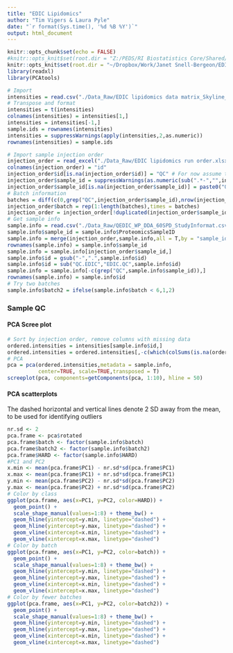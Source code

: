```yaml
---
title: "EDIC Lipidomics"
author: "Tim Vigers & Laura Pyle"
date: "`r format(Sys.time(), '%d %B %Y')`"
output: html_document
---
```


```r
knitr::opts_chunk$set(echo = FALSE)
#knitr::opts_knit$set(root.dir = "Z:/PEDS/RI Biostatistics Core/Shared/Shared Projects/Laura/BDC/Projects")
knitr::opts_knit$set(root.dir = "~/Dropbox/Work/Janet Snell-Bergeon/EDIC/Lipidomics")
library(readxl)
library(PCAtools)
```

```r
# Import
intensities = read.csv("./Data_Raw/EDIC lipidomics data matrix_Skyline_2021.02.25.csv")
# Transpose and format
intensities = t(intensities)
colnames(intensities) = intensities[1,]
intensities = intensities[-1,]
sample.ids = rownames(intensities)
intensities = suppressWarnings(apply(intensities,2,as.numeric))
rownames(intensities) = sample.ids

# Import sample injection order
injection_order = read_excel("./Data_Raw/EDIC lipidomics run order.xlsx")
colnames(injection_order) = "id"
injection_order$id[is.na(injection_order$id)] = "QC" # For now assume that the missing are QCs
injection_order$sample_id = suppressWarnings(as.numeric(sub(".*-","",injection_order$id)))
injection_order$sample_id[is.na(injection_order$sample_id)] = paste0("QC",1:14)
# Batch information
batches = diff(c(0,grep("QC",injection_order$sample_id),nrow(injection_order)))
injection_order$batch = rep(1:length(batches),times = batches)
injection_order = injection_order[!duplicated(injection_order$sample_id),]
# Get sample info
sample.info = read.csv("./Data_Raw/QEDIC_WP_DDA_60SPD_StudyInformat.csv")
sample.info$sample_id = sample.info$ProteomicsSampleID
sample.info = merge(injection_order,sample.info,all = T,by = "sample_id")
rownames(sample.info) = sample.info$sample_id
sample.info = sample.info[injection_order$sample_id,]
sample.info$id = gsub("-",".",sample.info$id)
sample.info$id = sub("QC.EDIC","EDIC.QC",sample.info$id)
sample.info = sample.info[-c(grep("QC",sample.info$sample_id)),]
rownames(sample.info) = sample.info$id
# Try two batches
sample.info$batch2 = ifelse(sample.info$batch < 6,1,2)
```

### Sample QC

#### PCA Scree plot

```r
# Sort by injection order, remove columns with missing data
ordered.intensities = intensities[sample.info$id,]
ordered.intensities = ordered.intensities[,-c(which(colSums(is.na(ordered.intensities))>0))]
# PCA
pca = pca(ordered.intensities,metadata = sample.info, 
          center=TRUE, scale=TRUE,transposed = T)
screeplot(pca, components=getComponents(pca, 1:10), hline = 50)
```

#### PCA scatterplots

The dashed horizontal and vertical lines denote 2 SD away from the mean, to be used for identifying outliers

```r
nr.sd <- 2
pca.frame <- pca$rotated
pca.frame$batch <- factor(sample.info$batch)
pca.frame$batch2 <- factor(sample.info$batch2)
pca.frame$HARD <- factor(sample.info$HARD)
#PC1 and PC2
x.min <- mean(pca.frame$PC1) - nr.sd*sd(pca.frame$PC1)
x.max <- mean(pca.frame$PC1) + nr.sd*sd(pca.frame$PC1)
y.min <- mean(pca.frame$PC2) - nr.sd*sd(pca.frame$PC2)
y.max <- mean(pca.frame$PC2) + nr.sd*sd(pca.frame$PC2)
# Color by class
ggplot(pca.frame, aes(x=PC1, y=PC2, color=HARD)) +
  geom_point() +
  scale_shape_manual(values=1:8) + theme_bw() +
  geom_hline(yintercept=y.min, linetype="dashed") +
  geom_hline(yintercept=y.max, linetype="dashed") +
  geom_vline(xintercept=x.min, linetype="dashed") +
  geom_vline(xintercept=x.max, linetype="dashed") 
# Color by batch
ggplot(pca.frame, aes(x=PC1, y=PC2, color=batch)) +
  geom_point() +
  scale_shape_manual(values=1:8) + theme_bw() +
  geom_hline(yintercept=y.min, linetype="dashed") +
  geom_hline(yintercept=y.max, linetype="dashed") +
  geom_vline(xintercept=x.min, linetype="dashed") +
  geom_vline(xintercept=x.max, linetype="dashed") 
# Color by fewer batches
ggplot(pca.frame, aes(x=PC1, y=PC2, color=batch2)) +
  geom_point() +
  scale_shape_manual(values=1:8) + theme_bw() +
  geom_hline(yintercept=y.min, linetype="dashed") +
  geom_hline(yintercept=y.max, linetype="dashed") +
  geom_vline(xintercept=x.min, linetype="dashed") +
  geom_vline(xintercept=x.max, linetype="dashed") 
```

